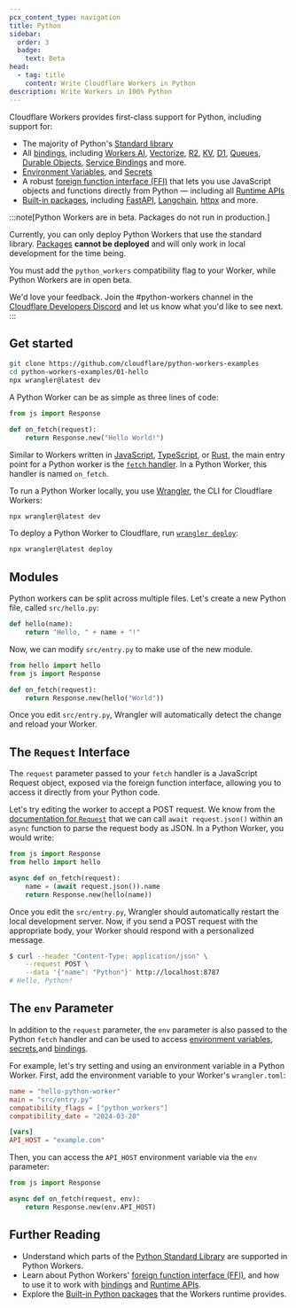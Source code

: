```yaml
---
pcx_content_type: navigation
title: Python
sidebar:
  order: 3
  badge:
    text: Beta
head:
  - tag: title
    content: Write Cloudflare Workers in Python
description: Write Workers in 100% Python
---
```


Cloudflare Workers provides first-class support for Python, including support for:

- The majority of Python's [Standard library](/workers/languages/python/stdlib/)
- All [bindings](/workers/runtime-apis/bindings/), including [Workers AI](/workers-ai/), [Vectorize](/vectorize), [R2](/r2), [KV](/kv), [D1](/d1), [Queues](/queues/), [Durable Objects](/durable-objects/), [Service Bindings](/workers/runtime-apis/bindings/service-bindings/) and more.
- [Environment Variables](/workers/configuration/environment-variables/), and [Secrets](/workers/configuration/secrets/)
- A robust [foreign function interface (FFI)](/workers/languages/python/ffi) that lets you use JavaScript objects and functions directly from Python — including all [Runtime APIs](/workers/runtime-apis/)
- [Built-in packages](/workers/languages/python/packages), including [FastAPI](https://fastapi.tiangolo.com/), [Langchain](https://pypi.org/project/langchain/), [httpx](https://www.python-httpx.org/) and more.

:::note[Python Workers are in beta. Packages do not run in production.]

Currently, you can only deploy Python Workers that use the standard library. [Packages](/workers/languages/python/packages/#supported-packages) **cannot be deployed** and will only work in local development for the time being.

You must add the `python_workers` compatibility flag to your Worker, while Python Workers are in open beta.

We'd love your feedback. Join the #python-workers channel in the [Cloudflare Developers Discord](https://discord.cloudflare.com/) and let us know what you'd like to see next.
:::

## Get started

```bash
git clone https://github.com/cloudflare/python-workers-examples
cd python-workers-examples/01-hello
npx wrangler@latest dev
```

A Python Worker can be as simple as three lines of code:

```python
from js import Response

def on_fetch(request):
    return Response.new("Hello World!")
```

Similar to Workers written in [JavaScript](/workers/languages/javascript), [TypeScript](/workers/languages/typescript), or [Rust](/workers/languages/rust/), the main entry point for a Python worker is the [`fetch` handler](/workers/runtime-apis/handlers/fetch). In a Python Worker, this handler is named `on_fetch`.

To run a Python Worker locally, you use [Wrangler](/workers/wrangler/), the CLI for Cloudflare Workers:

```bash
npx wrangler@latest dev
```

To deploy a Python Worker to Cloudflare, run [`wrangler deploy`](/workers/wrangler/commands/#deploy):

```bash
npx wrangler@latest deploy
```

## Modules

Python workers can be split across multiple files. Let's create a new Python file, called `src/hello.py`:

```python
def hello(name):
    return "Hello, " + name + "!"
```

Now, we can modify `src/entry.py` to make use of the new module.

```python
from hello import hello
from js import Response

def on_fetch(request):
    return Response.new(hello("World"))
```

Once you edit `src/entry.py`, Wrangler will automatically detect the change and
reload your Worker.

## The `Request` Interface

The `request` parameter passed to your `fetch` handler is a JavaScript Request object, exposed via the foreign function interface, allowing you to access it directly from your Python code.

Let's try editing the worker to accept a POST request. We know from the
[documentation for `Request`](/workers/runtime-apis/request) that we can call
`await request.json()` within an `async` function to parse the request body as
JSON. In a Python Worker, you would write:

```python
from js import Response
from hello import hello

async def on_fetch(request):
    name = (await request.json()).name
    return Response.new(hello(name))
```

Once you edit the `src/entry.py`, Wrangler should automatically restart the local
development server. Now, if you send a POST request with the appropriate body,
your Worker should respond with a personalized message.

```bash
$ curl --header "Content-Type: application/json" \
    --request POST \
    --data '{"name": "Python"}' http://localhost:8787
# Hello, Python!
```

## The `env` Parameter

In addition to the `request` parameter, the `env` parameter is also passed to
the Python `fetch` handler and can be used to access
[environment variables](/workers/configuration/environment-variables/),
[secrets](/workers/configuration/secrets/),and
[bindings](/workers/runtime-apis/bindings/).

For example, let's try setting and using an environment variable in a Python
Worker. First, add the environment variable to your Worker's `wrangler.toml`:

```toml
name = "hello-python-worker"
main = "src/entry.py"
compatibility_flags = ["python_workers"]
compatibility_date = "2024-03-20"

[vars]
API_HOST = "example.com"
```

Then, you can access the `API_HOST` environment variable via the `env` parameter:

```python
from js import Response

async def on_fetch(request, env):
    return Response.new(env.API_HOST)
```

## Further Reading

- Understand which parts of the [Python Standard Library](/workers/languages/python/stdlib) are supported in Python Workers.
- Learn about Python Workers' [foreign function interface (FFI)](/workers/languages/python/ffi), and how to use it to work with [bindings](/workers/runtime-apis/bindings) and [Runtime APIs](/workers/runtime-apis/).
- Explore the [Built-in Python packages](/workers/languages/python/packages) that the Workers runtime provides.
